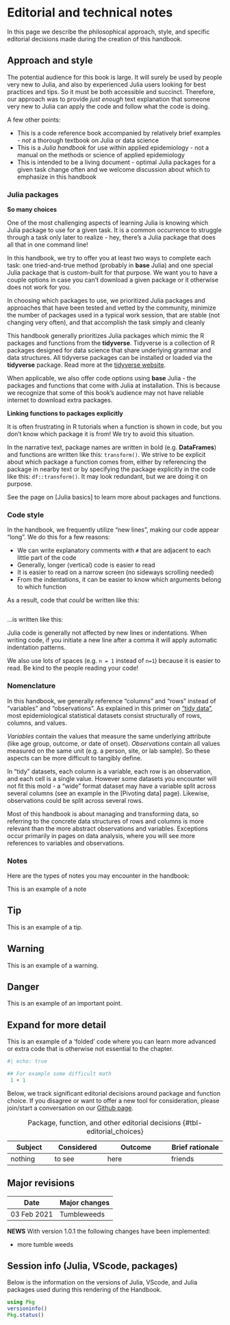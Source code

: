 # Editorial and technical notes { }

In this page we describe the philosophical approach, style, and specific editorial decisions made during the creation of this handbook.  


## Approach and style

The potential audience for this book is large. It will surely be used by people very new to Julia, and also by experienced Julia users looking for best practices and tips. So it must be both accessible and succinct. Therefore, our approach was to provide *just enough* text explanation that someone very new to Julia can apply the code and follow what the code is doing.  

A few other points:  

* This is a code reference book accompanied by relatively brief examples - *not* a thorough textbook on Julia or data science  
* This is a *Julia handbook* for use within applied epidemiology - not a manual on the methods or science of applied epidemiology  
* This is intended to be a living document - optimal Julia packages for a given task change often and we welcome discussion about which to emphasize in this handbook  

### Julia packages {.unnumbered}

**So many choices**  

One of the most challenging aspects of learning Julia is knowing which Julia package to use for a given task. It is a common occurrence to struggle through a task only later to realize - hey, there's a Julia package that does all that in one command line!  

In this handbook, we try to offer you at least two ways to complete each task: one tried-and-true method (probably in **base** Julia) and one special Julia package that is custom-built for that purpose. We want you to have a couple options in case you can't download a given package or it otherwise does not work for you.  

In choosing which packages to use, we prioritized Julia packages and approaches that have been tested and vetted by the community, minimize the number of packages used in a typical work session, that are stable (not changing very often), and that accomplish the task simply and cleanly  

This handbook generally prioritizes Julia packages which mimic the R packages and functions from the **tidyverse**. Tidyverse is a collection of R packages designed for data science that share underlying grammar and data structures. All tidyverse packages can be installed or loaded via the **tidyverse** package. Read more at the [tidyverse website](https://www.tidyverse.org/).  

When applicable, we also offer code options using **base** Julia - the packages and functions that come with Julia at installation. This is because we recognize that some of this book's audience may not have reliable internet to download extra packages.  

**Linking functions to packages explicitly**

It is often frustrating in R tutorials when a function is shown in code, but you don't know which package it is from! We try to avoid this situation.  

In the narrative text, package names are written in bold (e.g. **DataFrames**) and functions are written like this: `transform()`. We strive to be explicit about which package a function comes from, either by referencing the package in nearby text or by specifying the package explicitly in the code like this: `df::transform()`. It may look redundant, but we are doing it on purpose.  

See the page on [Julia basics] to learn more about packages and functions.  

### Code style {.unnumbered}

In the handbook, we frequently utilize "new lines", making our code appear "long". We do this for a few reasons:  

* We can write explanatory comments with `#` that are adjacent to each little part of the code  
* Generally, longer (vertical) code is easier to read  
* It is easier to read on a narrow screen (no sideways scrolling needed)  
* From the indentations, it can be easier to know which arguments belong to which function  

As a result, code that *could* be written like this:  

```julia


```

...is written like this:  

Julia code is generally not affected by new lines or indentations. When writing code, if you initiate a new line after a comma it will apply automatic indentation patterns. 

We also use lots of spaces (e.g. `n = 1` instead of `n=1`) because it is easier to read. Be kind to the people reading your code!  

### Nomenclature {.unnumbered}  

In this handbook, we generally reference "columns" and "rows" instead of "variables" and "observations". As explained in this primer on ["tidy data"](https://tidyr.tidyverse.org/articles/tidy-data.html), most epidemiological statistical datasets consist structurally of rows, columns, and values.  

*Variables* contain the values that measure the same underlying attribute (like age group, outcome, or date of onset). *Observations* contain all values measured on the same unit (e.g. a person, site, or lab sample). So these aspects can be more difficult to tangibly define.  

In "tidy" datasets, each column is a variable, each row is an observation, and each cell is a single value. However some datasets you encounter will not fit this mold - a "wide" format dataset may have a variable split across several columns (see an example in the [Pivoting data] page). Likewise, observations could be split across several rows.  

Most of this handbook is about managing and transforming data, so referring to the concrete data structures of rows and columns is more relevant than the more abstract observations and variables. Exceptions occur primarily in pages on data analysis, where you will see more references to variables and observations.  

### Notes {.unnumbered} 

Here are the types of notes you may encounter in the handbook: 


::: {.callout-note}
This is an example of a note
:::


::: {.callout-tip}
## Tip 
This is an example of a tip. 
:::



::: {.callout-warning}
## Warning

This is an example of a warning.
:::


::: {.callout-important}
## Danger

This is an example of an important point.
:::



::: {.callout-caution collapse="true"}
## Expand for more detail

This is an example of a 'folded' code where you can learn more advanced or extra code that is otherwise not essential to the chapter. 


```julia
#| echo: true

## For example some difficult math
 1 + 1 
```
:::

Below, we track significant editorial decisions around package and function choice. If you disagree or want to offer a new tool for consideration, please join/start a conversation on our [Github page](https://github.com/appliedepi/epijuliahandbook_eng).    




Subject           |     Considered      |   Outcome              |    Brief rationale   
----------------- | --------------------|------------------------|---------------------
nothing           | to see              |here                    | friends

: Package, function, and other editorial decisions {#tbl-editorial_choices}

## Major revisions  


Date           |Major changes        
---------------| ------------------------   
03 Feb 2021    |Tumbleweeds

**NEWS**
With version 1.0.1 the following changes have been implemented:  

* more tumble weeds 


## Session info (Julia, VScode, packages)  

Below is the information on the versions of Julia, VScode, and Julia packages used during this rendering of the Handbook.  


```julia
using Pkg
versioninfo()
Pkg.status()
```
